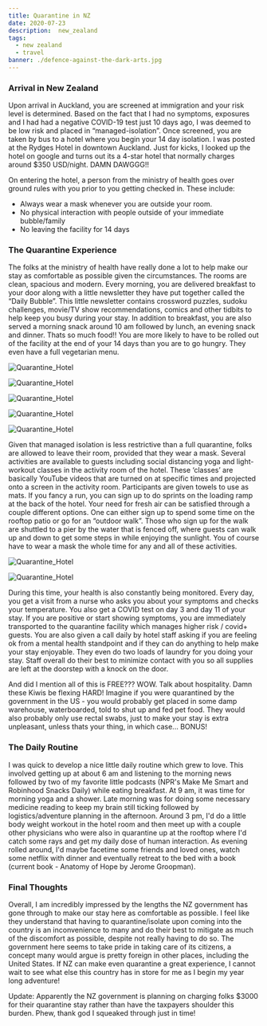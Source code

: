```yaml
---
title: Quarantine in NZ 
date: 2020-07-23
description:  new_zealand
tags:
  - new zealand
  - travel
banner: ./defence-against-the-dark-arts.jpg
---
```


### Arrival in New Zealand

Upon arrival in Auckland, you  are screened at immigration and your risk level is determined. Based on the fact that I had no symptoms, exposures and I had had a negative COVID-19 test just 10 days ago, I was deemed to be low risk and placed in “managed-isolation”. Once screened, you are taken by bus to a hotel where you begin your 14 day isolation. I was posted at the Rydges Hotel in downtown Auckland. Just for kicks, I looked up the hotel on google and turns out its a 4-star hotel that normally charges around $350 USD/night. DAMN DAWGGG!! 

On entering the hotel,  a person from the ministry of health goes over ground rules with you prior to you getting checked in. These include: 
* Always wear a mask whenever you are outside your room. 
* No physical interaction with people outside of your immediate bubble/family 
* No leaving the facility for 14 days     

### The Quarantine Experience

The folks at the ministry of health have really done a lot to help make our stay as comfortable as possible given the circumstances. The rooms are clean, spacious and modern. Every morning, you are delivered breakfast to your door along with a little newsletter they have put together called the “Daily Bubble”. This little newsletter contains crossword puzzles, sudoku challenges, movie/TV show recommendations, comics and other tidbits to help keep you busy during your stay. In addition to breakfast, you are also served a morning snack around 10 am followed by lunch, an evening snack and dinner. Thats so much food!! You are more likely to have to be rolled out of the facility at the end of your 14 days than you are to go hungry. They even have a full vegetarian menu. 


![Quarantine_Hotel](./hotel_room1.jpeg)

![Quarantine_Hotel](./hotel_room2.jpeg)

![Quarantine_Hotel](./hotel_room3.jpeg)

![Quarantine_Hotel](./Quarantine5.jpeg)

![Quarantine_Hotel](./hotel_room4.jpeg)


Given that managed isolation is less restrictive than a full quarantine, folks are allowed to leave their room, provided that they wear a mask. Several activities are available to guests including social distancing yoga and light-workout classes in the activity room of the hotel. These ‘classes’ are basically YouTube videos that are turned on at specific times and projected onto a screen in the activity room. Participants are given towels to use as mats. If you fancy a run, you can sign up to do sprints on the loading ramp at the back of the hotel. Your need for fresh air can be satisfied through a couple different options. One can either sign up to spend some time on the rooftop patio or go for an “outdoor walk”. Those who sign up for the walk are shuttled to a pier by the water that is fenced off, where guests can walk up and down to get some steps in while enjoying the sunlight. You of course have to wear a mask the whole time for any and all of these activities. 

![Quarantine_Hotel](./Quarantine1.jpeg)

![Quarantine_Hotel](./Quarantine4.jpeg)

During this time, your health is also constantly being monitored. Every day, you get a visit from a nurse who asks you about your symptoms and checks your temperature. You also get a COVID test on day 3 and day 11 of your stay. If you are positive or start showing symptoms, you are immediately transported to the quarantine facility which manages higher risk / covid+ guests. You are also given a call daily by hotel staff asking if you are feeling ok from a mental health standpoint and if they can do anything to help make your stay enjoyable. They even do two loads of laundry for you doing your stay. Staff overall do their best to minimize contact with you so all supplies are left at the doorstep with a knock on the door. 

And did I mention all of this is FREE??? WOW. Talk about hospitality. Damn these Kiwis be flexing HARD! Imagine if you were quarantined by the government in the US - you would probably get placed in some damp warehouse, waterboarded, told to shut up and fed pet food. They would also probably only use rectal swabs, just to make your stay is extra unpleasant, unless thats your thing, in which case... BONUS! 

### The Daily Routine

I was quick to develop a nice little daily routine which grew to love. This involved getting up at about 6 am and listening to the morning news followed by two of my favorite little podcasts (NPR's Make Me Smart and Robinhood Snacks Daily) while eating breakfast. At 9 am, it was time for morning yoga and a shower. Late morning was for doing some necessary medicine reading to keep my brain still ticking followed by logistics/adventure planning in the afternoon. Around 3 pm, I'd do a little body weight workout in the hotel room and then meet up with a couple other physicians who were also in quarantine up at the rooftop where I'd catch some rays and get my daily dose of human interaction. As evening rolled around, I'd maybe facetime some friends and loved ones, watch some netflix with dinner and eventually retreat to the bed with a book (current book - Anatomy of Hope by Jerome Groopman). 

### Final Thoughts

Overall, I am incredibly impressed by the lengths the NZ government has gone through to make our stay here as comfortable as possible. I feel like they understand that having to quarantine/isolate upon coming into the country is an inconvenience to many and do their best to mitigate as much of the discomfort as possible, despite not really having to do so. The government here seems to take pride in taking care of its citizens, a concept many would argue is pretty foreign in other places, including the United States. If NZ can make even quarantine a great experience, I cannot wait to see what else this country has in store for me as I begin my year long adventure! 

Update: Apparently the NZ government is planning on charging folks $3000 for their quarantine stay rather than have the taxpayers shoulder this burden. Phew, thank god I squeaked through just in time! 



